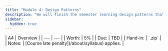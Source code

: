 ```yaml
---
title: "Module 4: Design Patterns"
description: "We will finish the semester learning design patterns that are fundamental to application development across all platforms"
sidebar:
  hidden: true
---
```


<div class="first-col-header">
| A4 | Overview |
| --- | --- |
| Worth: | 5% |
| Due: | TBD |
| Hand-in: | `.zip` |
| Notes: | [Course late penalty](/about/syllabus) applies. |
</div>

